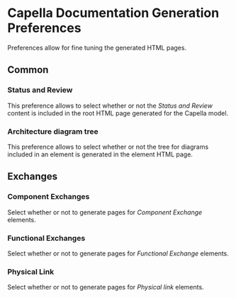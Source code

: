 = Capella Documentation Generation Preferences =

Preferences allow for fine tuning the generated HTML pages.

== Common ==

=== Status and Review ===

This preference allows to select whether or not the ''Status and Review'' content is included in the root HTML page generated for the Capella model.

=== Architecture diagram tree ===

This preference allows to select whether or not the tree for diagrams included in an element is generated in the element HTML page.

== Exchanges ==

=== Component Exchanges ===

Select whether or not to generate pages for ''Component Exchange'' elements.

=== Functional Exchanges ===

Select whether or not to generate pages for ''Functional Exchange'' elements.

=== Physical Link ===

Select whether or not to generate pages for ''Physical link'' elements.